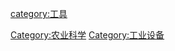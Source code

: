 {{Catnav|頁面分類|人类社会|经济|产业|农业}}
{{Catnav|頁面分類|人类社会|科技|製造|工具}}
{{Catnav|頁面分類|人类社会|科技|工具}}
{{Catnav|頁面分類|人类社会|科技|农业|农业科学}}
{{Catnav|頁面分類|人类社会|知識|科技|工具}}
{{Catnav|頁面分類|人类社会|知識|科技|农业}}

[[Category:农业科学|Category:农业科学]]
[[category:工具|category:工具]]
[[Category:工业设备|Category:工业设备]]